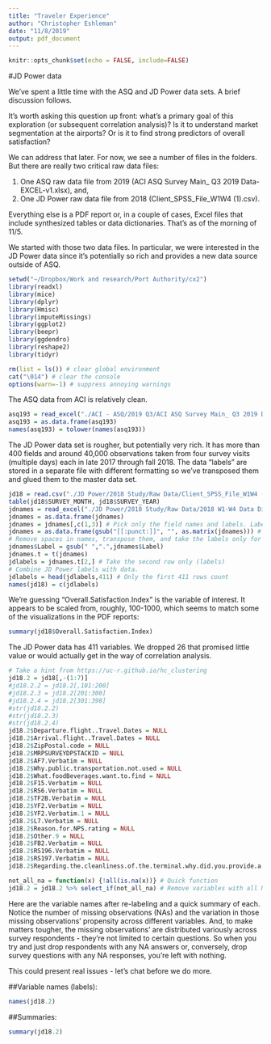 ```yaml
---
title: "Traveler Experience"
author: "Christopher Eshleman"
date: "11/8/2019"
output: pdf_document
---
```


```r
knitr::opts_chunk$set(echo = FALSE, include=FALSE)
```

\pagenumbering{arabic} 

#JD Power data 

We've spent a little time with the ASQ and JD Power data sets. A brief discussion follows. 

It's worth asking this question up front: what's a primary goal of this exploration (or subsequent correlation analysis)? Is it to understand market segmentation at the airports? Or is it to find strong predictors of overall satisfaction? 

We can address that later. For now, we see a number of files in the folders. But there are really two critical raw data files: 

1. One ASQ raw data file from 2019 (ACI ASQ Survey Main_ Q3 2019 Data-EXCEL-v1.xlsx), and,
2. One JD Power raw data file from 2018 (Client_SPSS_File_W1W4 (1).csv). 

Everything else is a PDF report or, in a couple of cases, Excel files that include synthesized tables or data dictionaries. That's as of the morning of 11/5. 

We started with those two data files. In particular, we were interested in the JD Power data since it's potentially so rich and provides a new data source outside of ASQ. 

```r
setwd("~/Dropbox/Work and research/Port Authority/cx2")
library(readxl) 
library(mice) 
library(dplyr) 
library(Hmisc) 
library(imputeMissings) 
library(ggplot2)
library(beepr) 
library(ggdendro) 
library(reshape2) 
library(tidyr) 

rm(list = ls()) # clear global environment 
cat("\014") # clear the console 
options(warn=-1) # suppress annoying warnings 
```


The ASQ data from ACI is relatively clean. 
```r
asq193 = read_excel("./ACI - ASQ/2019 Q3/ACI ASQ Survey Main_ Q3 2019 Data-EXCEL-v1.xlsx")
asq193 = as.data.frame(asq193) 
names(asq193) = tolower(names(asq193)) 
```

The JD Power data set is rougher, but potentially very rich. It has more than 400 fields and around 40,000 observations taken from four survey visits (multiple days) each in late 2017 through fall 2018. The data "labels" are stored in a separate file with different formatting so we've transposed them and glued them to the master data set. 

```r
jd18 = read.csv("./JD Power/2018 Study/Raw Data/Client_SPSS_File_W1W4 (1).csv")
table(jd18$SURVEY_MONTH, jd18$SURVEY_YEAR) 
jdnames = read_excel("./JD Power/2018 Study/Raw Data/2018 W1-W4 Data Dictionary.xlsx", skip = 1) 
jdnames = as.data.frame(jdnames) 
jdnames = jdnames[,c(1,3)] # Pick only the field names and labels. Labels will be important later.
jdnames = as.data.frame(gsub("[[:punct:]]", "", as.matrix(jdnames))) # Remove special characters.
# Remove spaces in names, transpose them, and take the labels only for short-term use.
jdnames$Label = gsub(" ",".",jdnames$Label) 
jdnames.t = t(jdnames) 
jdlabels = jdnames.t[2,] # Take the second row only (labels) 
# Combine JD Power labels with data. 
jdlabels = head(jdlabels,411) # Only the first 411 rows count 
names(jd18) = c(jdlabels) 
```

We're guessing "Overall.Satisfaction.Index" is the variable of interest. It appears to be scaled from, roughly, 100-1000, which seems to match some of the visualizations in the PDF reports:

```r
summary(jd18$Overall.Satisfaction.Index) 
```

The JD Power data has 411 variables. We dropped 26 that promised little value or would actually get in the way of correlation analysis. 

```r
# Take a hint from https://uc-r.github.io/hc_clustering 
jd18.2 = jd18[,-(1:7)] 
#jd18.2.2 = jd18.2[,101:200] 
#jd18.2.3 = jd18.2[201:300]
#jd18.2.4 = jd18.2[301:398]
#str(jd18.2.2) 
#str(jd18.2.3) 
#str(jd18.2.4) 
jd18.2$Departure.flight..Travel.Dates = NULL 
jd18.2$Arrival.flight..Travel.Dates = NULL 
jd18.2$ZipPostal.code = NULL 
jd18.2$MRPSURVEYDPSTACKID = NULL 
jd18.2$AF7.Verbatim = NULL 
jd18.2$Why.public.transportation.not.used = NULL 
jd18.2$What.foodBeverages.want.to.find = NULL 
jd18.2$F15.Verbatim = NULL 
jd18.2$RS6.Verbatim = NULL 
jd18.2$TF2B.Verbatim = NULL 
jd18.2$YF2.Verbatim = NULL 
jd18.2$YF2.Verbatim.1 = NULL 
jd18.2$L7.Verbatim = NULL 
jd18.2$Reason.for.NPS.rating = NULL 
jd18.2$Other.9 = NULL 
jd18.2$FB2.Verbatim = NULL 
jd18.2$RS196.Verbatim = NULL 
jd18.2$RS197.Verbatim = NULL 
jd18.2$Regarding.the.cleanliness.of.the.terminal.why.did.you.provide.a.rating.of.MRKTF21B.for.MRKAIRPORT = NULL 

not_all_na = function(x) {!all(is.na(x))} # Quick function 
jd18.2 = jd18.2 %>% select_if(not_all_na) # Remove variables with all NAs. 
```

Here are the variable names after re-labeling and a quick summary of each. Notice the number of missing observations (NAs) and the variation in those missing observations' propensity across different variables. And, to make matters tougher, the missing observations' are distributed variously across survey respondents - they're not limited to certain questions. So when you try and just drop respondents with any NA answers or, conversely, drop survey questions with any NA responses, you're left with nothing. 

This could present real issues - let's chat before we do more. 

##Variable names (labels):

```r
names(jd18.2) 
```

##Summaries: 
```r
summary(jd18.2) 
```

